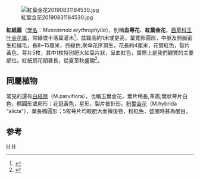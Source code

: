 {{Speciesbox 
| taxon = Mussaenda erythrophylla
| image = Mussaenda erythrophylla01.JPG
| binomial_authority = Schumach. & Thonn., 1827
}}
[[File:紅葉金花20190831184530.jpg|thumb]]

'''紅紙扇'''（[[學名|學名]]：''Mussaenda erythrophylla''），別稱'''血萼花'''、'''紅葉金花'''，[[茜草科|茜草科]][[玉叶金花属|玉叶金花属]]，常綠或半落葉灌木<ref>{{Cite book|title=中国景观植物应用大全 木本卷|last=臧德奎，徐晔春主编|first=|publisher=北京：中国林业出版社|year=2015.01|isbn=978-7-5038-7638-7|location=|pages=743}}</ref>。盆栽高約1米或更高，葉寛卵圓形，中脈及側脈密生紅絨毛，長8~15厘米，亮綠色;聚傘花序頂生，花長約4厘米，花筒紅色，裂片黃色，萼片5枚，其中1枚特別肥大如葉片狀，呈血紅色，實際上是我們觀賞的主要部位。紅紙扇花期甚長，從夏至秋盛開<ref>{{Cite book|title=南方流行园艺植物品种|last=武爱龙编著|first=|publisher=北京：中国农业科学技术出版社|year=2014.07|isbn=978-7-5116-1706-4|location=|pages=125-126}}</ref>。

== 同屬植物 ==
常見的還有[[白紙扇|白紙扇]]（M.parviflora），也稱玉葉金花，葉片稍長,革貭;葉狀萼片白色，橢圓形或卵形；花冠黃色，星形，裂片披針形。[[粉葉金花|粉葉金花]]（M.hybrida "alicia"），葉長橢圓形；5枚萼片均較肥大而微後卷，粉紅色，盛開時甚為醒目。

==参考==
{{reflist}}
{{Commonscat|Mussaenda erythrophylla}}
{{taxonbar}}
[[Category:_1827年描述的植物|H]]
[[Category:玉叶金花属|H]]